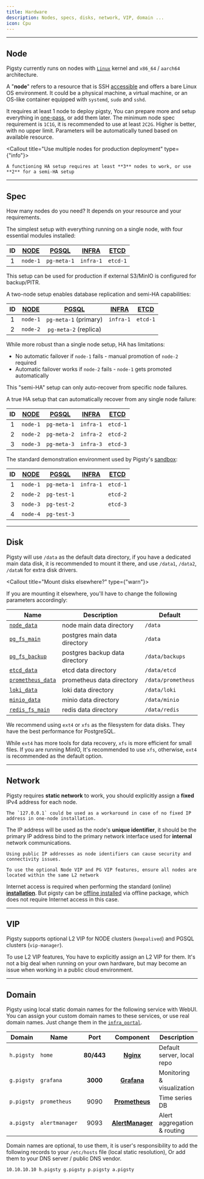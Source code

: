 ```yaml
---
title: Hardware
description: Nodes, specs, disks, network, VIP, domain ...
icon: Cpu
---
```


--------

## Node

Pigsty currently runs on nodes with [`Linux`](#linux-os) kernel and `x86_64` / `aarch64` architecture.

A "**node**" refers to a resource that is SSH [accessible](#accessibility) and offers a bare Linux OS environment.
It could be a physical machine, a virtual machine, or an OS-like container equipped with `systemd`, `sudo` and `sshd`.

It requires at least <span className="text-xl font-black"> 1 </span> node to deploy pigsty,
You can prepare more and setup everything in [one-pass](/admin/playbook#deployment), or add them later.
The minimum node spec requirement is `1C1G`, it is recommended to use at least `2C2G`.
Higher is better, with no upper limit. Parameters will be automatically tuned based on available resource.

<Callout title="Use multiple nodes for production deployment" type={"info"}>

    A functioning HA setup requires at least **3** nodes to work, or use **2** for a semi-HA setup

</Callout>


--------

## Spec

How many nodes do you need? It depends on your resource and your requirements.

<Callout title="Single Node Setup" type="info">

The simplest setup with everything running on a single node, with four essential modules installed:

| ID | [NODE](/node) | [PGSQL](/pgsql) | [INFRA](/infra) | [**ETCD**](/etcd) |
|:--:|:------------------:|:--------------------:|:--------------------:|:----------------------:|
| 1  |      `node-1`      |     `pg-meta-1`      |      `infra-1`       |        `etcd-1`        |

This setup can be used for production if external S3/MinIO is configured for backup/PITR.

</Callout>

<Callout title="Two Node Setup" type="info">

A two-node setup enables database replication and semi-HA capabilities:

| ID | [NODE](/node) | [PGSQL](/pgsql)  | [INFRA](/infra) | [**ETCD**](/etcd) |
|:--:|:------------------:|:---------------------:|:--------------------:|:----------------------:|
| 1  |      `node-1`      | `pg-meta-1` (primary) |      `infra-1`       |        `etcd-1`        |
| 2  |      `node-2`      | `pg-meta-2` (replica) |                      |                        |

While more robust than a single node setup, HA has limitations:
- No automatic failover if `node-1` fails - manual promotion of `node-2` required
- Automatic failover works if `node-2` fails - `node-1` gets promoted automatically

This "semi-HA" setup can only auto-recover from specific node failures.

</Callout>

<Callout title="Three Node Setup" type="info">

A true HA setup that can automatically recover from any single node failure:

| ID | [NODE](/node) | [PGSQL](/pgsql) | [INFRA](/infra) | [**ETCD**](/etcd) |
|:--:|:------------------:|:--------------------:|:--------------------:|:----------------------:|
| 1  |      `node-1`      |     `pg-meta-1`      |      `infra-1`       |        `etcd-1`        |
| 2  |      `node-2`      |     `pg-meta-2`      |      `infra-2`       |        `etcd-2`        |
| 3  |      `node-3`      |     `pg-meta-3`      |      `infra-3`       |        `etcd-3`        |

</Callout>

<Callout title="Four Node Setup" type="info">

The standard demonstration environment used by Pigsty's [sandbox](/prepare/sandbox):

| ID | [NODE](/node) | [PGSQL](/pgsql) | [INFRA](/infra) | [**ETCD**](/etcd) |
|:--:|:------------------:|:--------------------:|:--------------------:|:----------------------:|
| 1  |      `node-1`      |     `pg-meta-1`      |      `infra-1`       |        `etcd-1`        |
| 2  |      `node-2`      |     `pg-test-1`      |                      |        `etcd-2`        |
| 3  |      `node-3`      |     `pg-test-2`      |                      |        `etcd-3`        |
| 4  |      `node-4`      |     `pg-test-3`      |                      |                        |

</Callout>




------

## Disk

Pigsty will use `/data` as the default data directory, if you have a dedicated main data disk, it is recommended to mount it there,
and use `/data1`, `/data2`, `/dataN` for extra disk drivers.

<Callout title="Mount disks elsewhere?" type={"warn"}>

If you are mounting it elsewhere, you'll have to change the following parameters accordingly:

| Name                                                   | Description                    | Default            |
|--------------------------------------------------------|--------------------------------|--------------------|
| [`node_data`](/node/param#node_data)              | node main data directory       | `/data`            |
| [`pg_fs_main`](/pgsql/param#pg_fs_main)           | postgres main data directory   | `/data`            |
| [`pg_fs_backup`](/pgsql/param#pg_fs_backup)           | postgres backup data directory | `/data/backups`    |
| [`etcd_data`](/etcd/param#etcd_data)              | etcd data directory            | `/data/etcd`       |
| [`prometheus_data`](/infra/param#prometheus_data) | prometheus data directory      | `/data/prometheus` |
| [`loki_data`](/infra/param#loki_data)             | loki data directory            | `/data/loki`       |
| [`minio_data`](/minio/param#minio_data)           | minio data directory           | `/data/minio`      |
| [`redis_fs_main`](/redis/param#redis_fs_main)     | redis data directory           | `/data/redis`      |

</Callout>

We recommend using `ext4` or `xfs` as the filesystem for data disks. They have the best performance for PostgreSQL.

While `ext4` has more tools for data recovery, `xfs` is more efficient for small files.
If you are running MinIO, It's recommended to use `xfs`, otherwise, `ext4` is recommended as the default option.




--------

## Network

Pigsty requires **static network** to work, you should explicitly assign a **fixed** IPv4 address for each node.

<Callout title="Don't have a fixed IP?" type="info">

    The `127.0.0.1` could be used as a workaround in case of no fixed IP address in one-node installation.

</Callout>

The IP address will be used as the node's **unique identifier**, it should be the primary IP address bind to the primary network interface used for **internal** network communications.

<Callout title="Never use Public IP as identifier" type="error">

    Using public IP addresses as node identifiers can cause security and connectivity issues.

</Callout>

<Callout title="L2 VIP require L2 Networking" type="warn">

    To use the optional Node VIP and PG VIP features, ensure all nodes are located within the same L2 network

</Callout>

Internet access is required when performing the standard (online) [**installation**](/install).
But pigsty can be [offline installed](/install/offline) via offline package,
which does not require Internet access in this case.



--------

## VIP

Pigsty supports optional L2 VIP for NODE clusters (`keepalived`) and PGSQL clusters (`vip-manager`).

To use L2 VIP features, You have to explicitly assign an L2 VIP for them. 
It's not a big deal when running on your own hardware,
but may become an issue when working in a public cloud environment.




--------

## Domain

Pigsty using local static domain names for the following service with WebUI.
You can assign your custom domain names to these services, or use real domain names.
Just change them in the [`infra_portal`](/infra/param#infra_portal).

|   Domain   | Name           |    Port    |                     Component                      | Description                 |
|:----------:|----------------|:----------:|:--------------------------------------------------:|-----------------------------|
| `h.pigsty` | `home`         | **80/443** |        [**Nginx**](/infra/arch/#nginx)        | Default server, local repo  |
| `g.pigsty` | `grafana`      |  **3000**  |      [**Grafana**](/infra/arch/#grafana)      | Monitoring & visualization  |
| `p.pigsty` | `prometheus`   |    9090    |   [**Prometheus**](/infra/arch/#prometheus)   | Time series DB              |
| `a.pigsty` | `alertmanager` |    9093    | [**AlertManager**](/infra/arch/#alertmanager) | Alert aggregation & routing |



Domain names are optional, to use them, it is user's responsibility to add the following records to your `/etc/hosts` file (local static resolution),
Or add them to your DNS server / public DNS vendor.

```bash
10.10.10.10 h.pigsty g.pigsty p.pigsty a.pigsty
```

